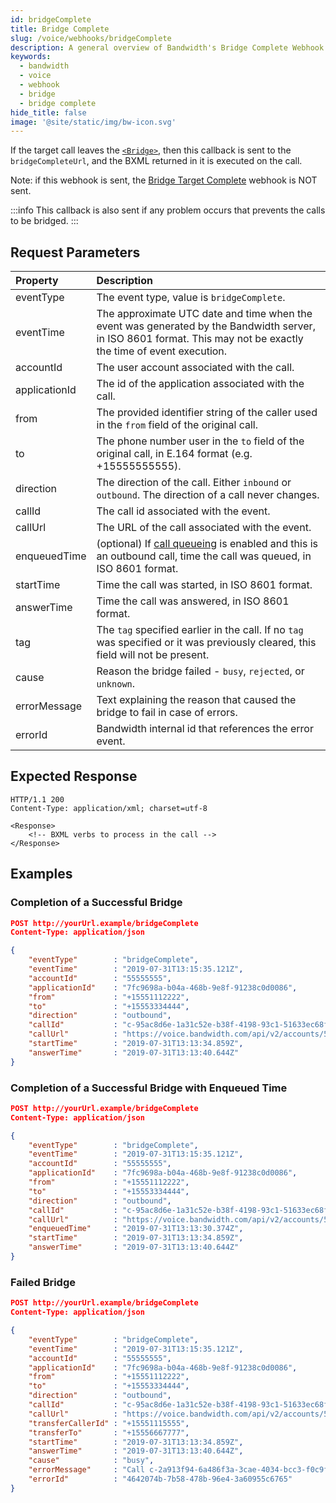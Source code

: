 ```yaml
---
id: bridgeComplete
title: Bridge Complete
slug: /voice/webhooks/bridgeComplete
description: A general overview of Bandwidth's Bridge Complete Webhook
keywords:
  - bandwidth
  - voice
  - webhook
  - bridge
  - bridge complete
hide_title: false
image: '@site/static/img/bw-icon.svg'
---
```



If the target call leaves the [`<Bridge>`](/docs/voice/bxml/bridge), then this callback is sent to the `bridgeCompleteUrl`, and the BXML returned in it is executed on the call.

Note: if this webhook is sent, the [Bridge Target Complete](/docs/voice/webhooks/bridgeTargetComplete) webhook is NOT sent.

:::info
This callback is also sent if any problem occurs that prevents the calls to be bridged.
:::

## Request Parameters

| Property         | Description |
|:-----------------|:------------|
| eventType        | The event type, value is `bridgeComplete`. |
| eventTime        | The approximate UTC date and time when the event was generated by the Bandwidth server, in ISO 8601 format. This may not be exactly the time of event execution. |
| accountId        | The user account associated with the call. |
| applicationId    | The id of the application associated with the call. |
| from             | The provided identifier string of the caller used in the `from` field of the original call. |
| to               | The phone number user in the `to` field of the original call, in E.164 format (e.g. +15555555555). |
| direction        | The direction of the call. Either `inbound` or `outbound`. The direction of a call never changes. |
| callId           | The call id associated with the event. |
| callUrl          | The URL of the call associated with the event. |
| enqueuedTime     | (optional) If [call queueing](/apis/voice#operation/createCall) is enabled and this is an outbound call, time the call was queued, in ISO 8601 format. |
| startTime        | Time the call was started, in ISO 8601 format. |
| answerTime 	   | Time the call was answered, in ISO 8601 format. |
| tag              | The `tag` specified earlier in the call. If no `tag` was specified or it was previously cleared, this field will not be present. |
| cause            | Reason the bridge failed - `busy`, `rejected`, or `unknown`. |
| errorMessage     | Text explaining the reason that caused the bridge to fail in case of errors. |
| errorId          | Bandwidth internal id that references the error event. |

## Expected Response

```http
HTTP/1.1 200
Content-Type: application/xml; charset=utf-8

<Response>
    <!-- BXML verbs to process in the call -->
</Response>
```

## Examples

### Completion of a Successful Bridge

```json
POST http://yourUrl.example/bridgeComplete
Content-Type: application/json

{
	"eventType"        : "bridgeComplete",
	"eventTime"        : "2019-07-31T13:15:35.121Z",
	"accountId"        : "55555555",
	"applicationId"    : "7fc9698a-b04a-468b-9e8f-91238c0d0086",
	"from"             : "+15551112222",
	"to"               : "+15553334444",
	"direction"        : "outbound",
	"callId"           : "c-95ac8d6e-1a31c52e-b38f-4198-93c1-51633ec68f8d",
	"callUrl"          : "https://voice.bandwidth.com/api/v2/accounts/55555555/calls/c-95ac8d6e-1a31c52e-b38f-4198-93c1-51633ec68f8d",
	"startTime"        : "2019-07-31T13:13:34.859Z",
	"answerTime"       : "2019-07-31T13:13:40.644Z"
}
```

### Completion of a Successful Bridge with Enqueued Time

```json
POST http://yourUrl.example/bridgeComplete
Content-Type: application/json

{
	"eventType"        : "bridgeComplete",
	"eventTime"        : "2019-07-31T13:15:35.121Z",
	"accountId"        : "55555555",
	"applicationId"    : "7fc9698a-b04a-468b-9e8f-91238c0d0086",
	"from"             : "+15551112222",
	"to"               : "+15553334444",
	"direction"        : "outbound",
	"callId"           : "c-95ac8d6e-1a31c52e-b38f-4198-93c1-51633ec68f8d",
	"callUrl"          : "https://voice.bandwidth.com/api/v2/accounts/55555555/calls/c-95ac8d6e-1a31c52e-b38f-4198-93c1-51633ec68f8d",
	"enqueuedTime"     : "2019-07-31T13:13:30.374Z",
	"startTime"        : "2019-07-31T13:13:34.859Z",
	"answerTime"       : "2019-07-31T13:13:40.644Z"
}
```

### Failed Bridge

```json
POST http://yourUrl.example/bridgeComplete
Content-Type: application/json

{
	"eventType"        : "bridgeComplete",
	"eventTime"        : "2019-07-31T13:15:35.121Z",
	"accountId"        : "55555555",
	"applicationId"    : "7fc9698a-b04a-468b-9e8f-91238c0d0086",
	"from"             : "+15551112222",
	"to"               : "+15553334444",
	"direction"        : "outbound",
	"callId"           : "c-95ac8d6e-1a31c52e-b38f-4198-93c1-51633ec68f8d",
	"callUrl"          : "https://voice.bandwidth.com/api/v2/accounts/55555555/calls/c-95ac8d6e-1a31c52e-b38f-4198-93c1-51633ec68f8d",
	"transferCallerId" : "+15551115555",
	"transferTo"       : "+15556667777",
	"startTime"        : "2019-07-31T13:13:34.859Z",
	"answerTime"       : "2019-07-31T13:13:40.644Z",
	"cause"            : "busy",
	"errorMessage"     : "Call c-2a913f94-6a486f3a-3cae-4034-bcc3-f0c9fa77ca2f is already bridged with another call",
	"errorId"          : "4642074b-7b58-478b-96e4-3a60955c6765"
}
```
